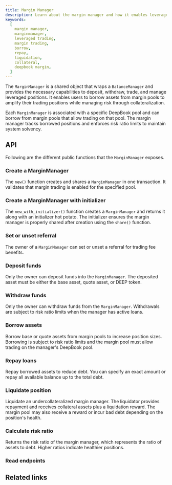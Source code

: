```yaml
---
title: Margin Manager
description: Learn about the margin manager and how it enables leveraged trading on DeepBook.
keywords:
  [
    margin manager,
    marginmanager,
    leveraged trading,
    margin trading,
    borrow,
    repay,
    liquidation,
    collateral,
    deepbook margin,
  ]
---
```


The `MarginManager` is a shared object that wraps a `BalanceManager` and provides the necessary capabilities to deposit, withdraw, trade, and manage leveraged positions. It enables users to borrow assets from margin pools to amplify their trading positions while managing risk through collateralization.

Each `MarginManager` is associated with a specific DeepBook pool and can borrow from margin pools that allow trading on that pool. The margin manager tracks borrowed positions and enforces risk ratio limits to maintain system solvency.

## API

Following are the different public functions that the `MarginManager` exposes.

### Create a MarginManager

The `new()` function creates and shares a `MarginManager` in one transaction. It validates that margin trading is enabled for the specified pool.

<ImportContent
	source="packages/deepbook_margin/sources/margin_manager.move"
	mode="code"
	org="MystenLabs"
	repo="deepbookv3"
	fun="new"
	noComments
/>

### Create a MarginManager with initializer

The `new_with_initializer()` function creates a `MarginManager` and returns it along with an initializer hot potato. The initializer ensures the margin manager is properly shared after creation using the `share()` function.

<ImportContent
	source="packages/deepbook_margin/sources/margin_manager.move"
	mode="code"
	org="MystenLabs"
	repo="deepbookv3"
	fun="new_with_initializer,share"
	noComments
/>

### Set or unset referral

The owner of a `MarginManager` can set or unset a referral for trading fee benefits.

<ImportContent
	source="packages/deepbook_margin/sources/margin_manager.move"
	mode="code"
	org="MystenLabs"
	repo="deepbookv3"
	fun="set_referral,unset_referral"
/>

### Deposit funds

Only the owner can deposit funds into the `MarginManager`. The deposited asset must be either the base asset, quote asset, or DEEP token.

<ImportContent
	source="packages/deepbook_margin/sources/margin_manager.move"
	mode="code"
	org="MystenLabs"
	repo="deepbookv3"
	fun="deposit"
/>

### Withdraw funds

Only the owner can withdraw funds from the `MarginManager`. Withdrawals are subject to risk ratio limits when the manager has active loans.

<ImportContent
	source="packages/deepbook_margin/sources/margin_manager.move"
	mode="code"
	org="MystenLabs"
	repo="deepbookv3"
	fun="withdraw"
/>

### Borrow assets

Borrow base or quote assets from margin pools to increase position sizes. Borrowing is subject to risk ratio limits and the margin pool must allow trading on the manager's DeepBook pool.

<ImportContent
	source="packages/deepbook_margin/sources/margin_manager.move"
	mode="code"
	org="MystenLabs"
	repo="deepbookv3"
	fun="borrow_base,borrow_quote"
/>

### Repay loans

Repay borrowed assets to reduce debt. You can specify an exact amount or repay all available balance up to the total debt.

<ImportContent
	source="packages/deepbook_margin/sources/margin_manager.move"
	mode="code"
	org="MystenLabs"
	repo="deepbookv3"
	fun="repay_base,repay_quote"
/>

### Liquidate position

Liquidate an undercollateralized margin manager. The liquidator provides repayment and receives collateral assets plus a liquidation reward. The margin pool may also receive a reward or incur bad debt depending on the position's health.

<ImportContent
	source="packages/deepbook_margin/sources/margin_manager.move"
	mode="code"
	org="MystenLabs"
	repo="deepbookv3"
	fun="liquidate"
/>

### Calculate risk ratio

Returns the risk ratio of the margin manager, which represents the ratio of assets to debt. Higher ratios indicate healthier positions.

<ImportContent
	source="packages/deepbook_margin/sources/margin_manager.move"
	mode="code"
	org="MystenLabs"
	repo="deepbookv3"
	fun="risk_ratio"
/>

### Read endpoints

<ImportContent
	source="packages/deepbook_margin/sources/margin_manager.move"
	mode="code"
	org="MystenLabs"
	repo="deepbookv3"
	fun="balance_manager,calculate_assets,calculate_debts,owner,deepbook_pool,margin_pool_id,borrowed_shares,borrowed_base_shares,borrowed_quote_shares,has_base_debt"
/>

## Related links

<RelatedLink
	href="https://github.com/MystenLabs/deepbookv3/tree/main/packages/deepbook_margin"
	label="DeepBook Margin package"
	desc="The DeepBook Margin package on GitHub."
/>
